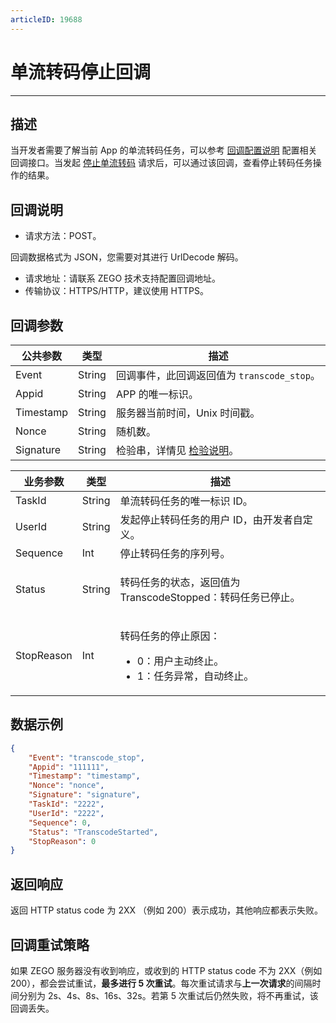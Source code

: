 ```yaml
---
articleID: 19688
---
```



# 单流转码停止回调

- - -

## 描述

当开发者需要了解当前 App 的单流转码任务，可以参考 [回调配置说明](!Callback/Configuration_Instructions) 配置相关回调接口。当发起 [停止单流转码](!Stop_single_stream_transcoding) 请求后，可以通过该回调，查看停止转码任务操作的结果。

## 回调说明

- 请求方法：POST。

<Note title="说明">

 
  回调数据格式为 JSON，您需要对其进行 UrlDecode 解码。
   
</Note>



- 请求地址：请联系 ZEGO 技术支持配置回调地址。
- 传输协议：HTTPS/HTTP，建议使用 HTTPS。

## 回调参数

| 公共参数 | 类型 | 描述 |
|---|---|---|
| Event | String | 回调事件，此回调返回值为 <code>transcode_stop</code>。 |
| Appid | String | APP 的唯一标识。 |
| Timestamp | String | 服务器当前时间，Unix 时间戳。 |
| Nonce | String | 随机数。 |
| Signature | String | 检验串，详情见 [检验说明](!Callback/Overview)。 |

| 业务参数 | 类型 | 描述 |
|---|---|---|
| TaskId | String | 单流转码任务的唯一标识 ID。 |
| UserId | String | 发起停止转码任务的用户 ID，由开发者自定义。 |
| Sequence | Int | 停止转码任务的序列号。 |
| Status | String | <p>转码任务的状态，返回值为 TranscodeStopped：转码任务已停止。</p> |
| StopReason | Int | <p>转码任务的停止原因：</p><ul><li>0：用户主动终止。</li><li>1：任务异常，自动终止。</li></ul> |



## 数据示例

```json
{
    "Event": "transcode_stop",
    "Appid": "111111",
    "Timestamp": "timestamp",
    "Nonce": "nonce",
    "Signature": "signature",
    "TaskId": "2222",
    "UserId": "2222",
    "Sequence": 0,
    "Status": "TranscodeStarted",
    "StopReason": 0
}
```

## 返回响应

返回 HTTP status code 为 2XX （例如 200）表示成功，其他响应都表示失败。


## 回调重试策略

如果 ZEGO 服务器没有收到响应，或收到的 HTTP status code 不为 2XX（例如 200），都会尝试重试，**最多进行 5 次重试**。每次重试请求与**上一次请求**的间隔时间分别为 2s、4s、8s、16s、32s。若第 5 次重试后仍然失败，将不再重试，该回调丢失。
